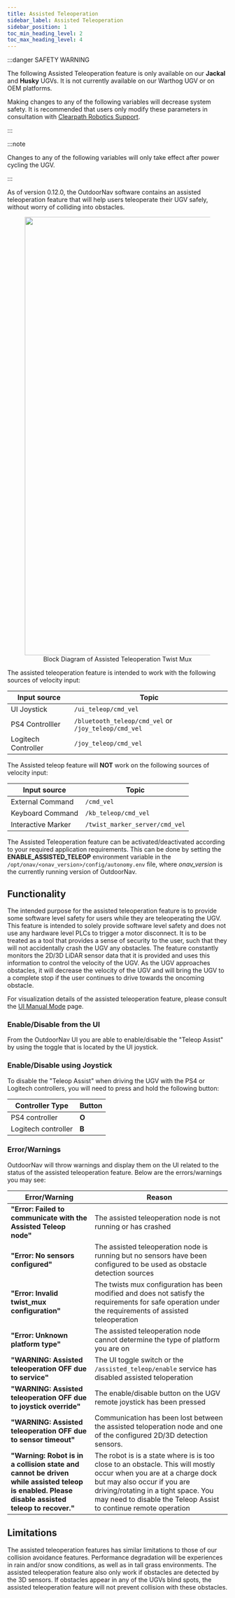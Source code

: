 ---
title: Assisted Teleoperation
sidebar_label: Assisted Teleoperation
sidebar_position: 1
toc_min_heading_level: 2
toc_max_heading_level: 4
---

:::danger SAFETY WARNING

The following Assisted Teleoperation feature is only available on our **Jackal** and **Husky** UGVs. It is not currently
available on our Warthog UGV or on OEM platforms.

Making changes to any of the following variables will decrease system safety. It is recommended that users
only modify these parameters in consultation with [Clearpath Robotics Support](../support.mdx).

:::

:::note

Changes to any of the following variables will only take effect after power cycling the UGV.

:::


As of version 0.12.0, the OutdoorNav software contains an assisted teleoperation feature that will help users
teleoperate their UGV safely, without worry of colliding into obstacles.

<center>
  <figure>
    <img
      src="/img/outdoornav_images/assisted_teleop_twist_mux.png"
      width="1000"
    />
    <figcaption>Block Diagram of Assisted Teleoperation Twist Mux</figcaption>
  </figure>
</center>


The assisted teleoperation feature is intended to work with the following sources of velocity input:

| Input source | Topic  |
|--------------|--------|
| UI Joystick         | `/ui_teleop/cmd_vel` |
| PS4 Controlller     | `/bluetooth_teleop/cmd_vel` or `/joy_teleop/cmd_vel`|
| Logitech Controller | `/joy_teleop/cmd_vel` | 


The Assisted teleop feature will **NOT** work on the following sources of velocity input:

| Input source | Topic |
|--------------|-------|
| External Command   | `/cmd_vel` |
| Keyboard Command   | `/kb_teleop/cmd_vel` |
| Interactive Marker | `/twist_marker_server/cmd_vel` |

The Assisted Teleoperation feature can be activated/deactivated according to your required application requirements.
This can be done by setting the **ENABLE_ASSISTED_TELEOP** environment variable in the 
`/opt/onav/<onav_version>/config/autonomy.env` file, where *onav_version*
is the currently running version of OutdoorNav.

## Functionality

The intended purpose for the assisted teleoperation feature is to provide some software level safety for users while they are teleoperating the UGV.
This feature is intended to solely provide software level safety and does not use any hardware level PLCs to trigger a motor disconnect. It is to be
treated as a tool that provides a sense of security to the user, such that they will not accidentally crash the UGV any obstacles. The feature
constantly monitors the 2D/3D LiDAR sensor data that it is provided and uses this information to control the velocity of the UGV. As the UGV 
approaches obstacles, it will decrease the velocity of the UGV and will bring the UGV to a complete stop if the user continues to drive 
towards the oncoming obstacle.

For visualization details of the assisted teleoperation feature, please consult the [UI Manual Mode](../web_user_interface/ui_manual_mode.mdx) page.

### Enable/Disable from the UI

From the OutdoorNav UI you are able to enable/disable the "Teleop Assist" by using the toggle that is located by the UI joystick.

### Enable/Disable using Joystick

To disable the "Teleop Assist" when driving the UGV with the PS4 or Logitech controllers, you will need to press and hold the following button:

| Controller Type  | Button |
|--------------|-------|
| PS4 controller   | **O** |
| Logitech controller   | **B** |

### Error/Warnings

OutdoorNav will throw warnings and display them on the UI related to the status of the assisted teleoperation feature.
Below are the errors/warnings you may see:

| Error/Warning | Reason |
|---------------|--------|
| **"Error: Failed to communicate with the Assisted Teleop node"** | The assisted teleoperation node is not running or has crashed |
| **"Error: No sensors configured"**  | The assisted teleoperation node is running but no sensors have been configured to be used as obstacle detection sources |
| **"Error: Invalid twist_mux configuration"** | The twists mux configuration has been modified and does not satisfy the requirements for safe operation under the requirements of assisted teleoperation  |
| **"Error: Unknown platform type"** | The assisted teleoperation node cannot determine the type of platform you are on |
| **"WARNING: Assisted teleoperation OFF due to service"** | The UI toggle switch or the `/assisted_teleop/enable` service has disabled assisted teloperation |
| **"WARNING: Assisted teleoperation OFF due to joystick override"** | The enable/disable button on the UGV remote joystick has been pressed |
| **"WARNING: Assisted teleoperation OFF due to sensor timeout"** | Communication has been lost between the assisted teloperation node and one of the configured 2D/3D detection sensors. |
| **"Warning: Robot is in a collision state and cannot be driven while assisted teleop is enabled. Please disable assisted teleop to recover."** | The robot is is a state where is is too close to an obstacle. This will mostly occur when you are at a charge dock but may also occur if you are driving/rotating in a tight space. You may need to disable the Teleop Assist to continue remote operation |


## Limitations

The assisted teleoperation features has similar limitations to those of our collision avoidance features. 
Performance degradation will be experiences in rain and/or snow conditions, as well as in tall grass environments.
The assisted teleoperation feature also only work if obstacles are detected by the 3D sensors. If obstacles appear
in any of the UGVs blind spots, the assisted teleoperation feature will not prevent collision with these obstacles.
